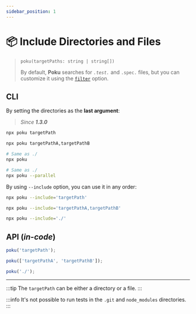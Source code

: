 ```yaml
---
sidebar_position: 1
---
```


# 📦 Include Directories and Files

> `poku(targetPaths: string | string[])`
>
> By default, **Poku** searches for _`.test.`_ and `.spec.` files, but you can customize it using the [`filter`](/docs/documentation/poku/options/filter) option.

## CLI

By setting the directories as the **last argument**:

> _Since **1.3.0**_

```bash
npx poku targetPath
```

```bash
npx poku targetPathA,targetPathB
```

```bash
# Same as ./
npx poku
```

```bash
# Same as ./
npx poku --parallel
```

By using `--include` option, you can use it in any order:

```bash
npx poku --include='targetPath'
```

```bash
npx poku --include='targetPathA,targetPathB'
```

```bash
npx poku --include='./'
```

## API (_in-code_)

```ts
poku('targetPath');
```

```ts
poku(['targetPathA', 'targetPathB']);
```

```ts
poku('./');
```

<hr />

:::tip
The `targetPath` can be either a directory or a file.
:::

:::info
It's not possible to run tests in the `.git` and `node_modules` directories.
:::
